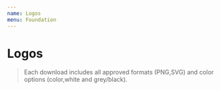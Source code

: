 ```yaml
---
name: Logos
menu: Foundation
---
```








# Logos

> Each download includes all approved formats (PNG,SVG) and color options (color,white and grey/black).

<div className="row d-flex">
  <div className="col-4 flex-grow-3 mb-4">
    <LogoBox
      light={MayaDataDark}
      dark={MayaDataLight}
      name="MayaData"
      download="https://github.com/mayadata-io/de-code/tree/master/public-resources/logos/mayadata.zip"
    />
    <div className="m-4" />
  </div>
  <div className="col-4 flex-grow-3 mb-4">
    <LogoBox
      light={KuberaDark}
      dark={KuberaLight}
      name="Kubera"
      download="https://github.com/mayadata-io/de-code/tree/master/public-resources/logos/kubera.zip"
    />
    <div className="m-4" />
  </div>
  <div className="col-4 flex-grow-3 mb-4">
    <LogoBox
      light={kuberaOnpremDark}
      dark={kuberaOnpremLight}
      name="Kubera OnPrem"
      download="https://github.com/mayadata-io/de-code/tree/master/public-resources/logos/kubera-onprem.zip"
    />
    <div className="m-4" />
  </div>
  <div className="col-4 flex-grow-3 mb-4">
    <LogoBox
      light={OpenEBSDark}
      dark={OpenEBSLight}
      name="OpenEBS"
      download="https://github.com/mayadata-io/de-code/tree/master/public-resources/logos/openebs.zip"
    />
    <div className="m-4" />
  </div>
  <div className="col-4 flex-grow-3 mb-4">
    <LogoBox
      light={LitumsDark}
      dark={LitumsLight}
      name="Litmus"
      download="https://github.com/mayadata-io/de-code/tree/master/public-resources/logos/litmus.zip"
    />
    <div className="m-4" />
  </div>
</div>
